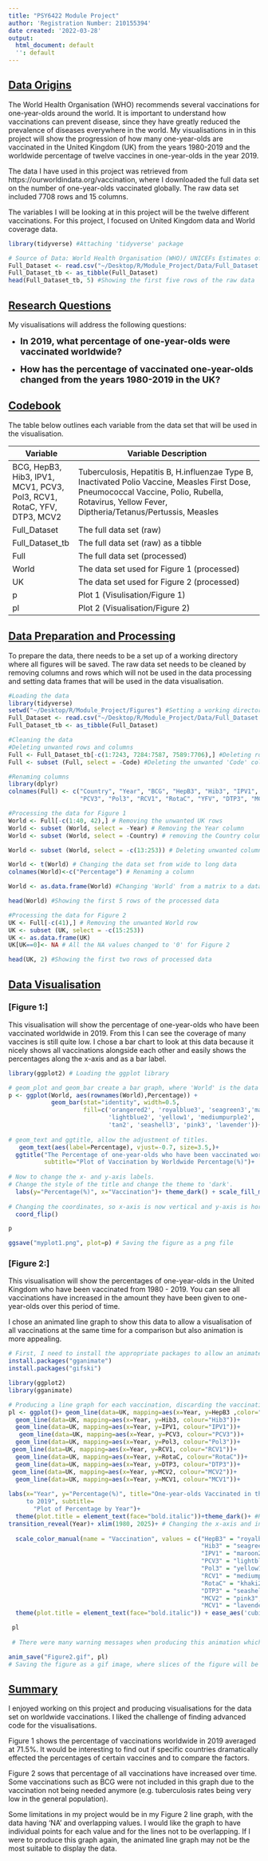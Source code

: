 ```yaml
---
title: "PSY6422 Module Project"
author: 'Registration Number: 210155394'
date created: '2022-03-28'
output:
  html_document: default
  '': default
---
```


## [**Data Origins**]{.underline}

The World Health Organisation (WHO) recommends several vaccinations for one-year-olds around the world. It is important to understand how vaccinations can prevent disease, since they have greatly reduced the prevalence of diseases everywhere in the world. My visualisations in in this project will show the progression of how many one-year-olds are vaccinated in the United Kingdom (UK) from the years 1980-2019 and the worldwide percentage of twelve vaccines in one-year-olds in the year 2019. 

The data I have used in this project was retrieved from https://ourworldindata.org/vaccination, where I downloaded the full data set on the number of one-year-olds vaccinated globally. The raw data set included 7708 rows and 15 columns.

The variables I will be looking at in this project will be the twelve different vaccinations. For this project, I focused on United Kingdom data and World coverage data.
 
```r
library(tidyverse) #Attaching 'tidyverse' package
```
```r
# Source of Data: World Health Organisation (WHO)/ UNICEFs Estimates of National Immunization Coverage. 
Full_Dataset <- read.csv("~/Desktop/R/Module_Project/Data/Full_Dataset.csv") 
Full_Dataset_tb <- as_tibble(Full_Dataset)
head(Full_Dataset_tb, 5) #Showing the first five rows of the raw data
```

## [**Research Questions**]{.underline}

My visualisations will address the following questions:

* <font size ="4"> **In 2019, what percentage of one-year-olds were vaccinated worldwide?** </font>

* <font size ="4"> **How has the percentage of vaccinated one-year-olds changed from the years 1980-2019 in the UK? ** </font> 

## [**Codebook**]{.underline}

The table below outlines each variable from the data set that will be used in the visualisation. 

Variable | Variable Description
-------- | ----------------------
BCG, HepB3, Hib3, IPV1, MCV1, PCV3, Pol3, RCV1, RotaC, YFV, DTP3, MCV2 | Tuberculosis, Hepatitis B, H.influenzae Type B, Inactivated Polio Vaccine, Measles First Dose, Pneumococcal Vaccine, Polio, Rubella, Rotavirus, Yellow Fever, Diptheria/Tetanus/Pertussis, Measles
Full_Dataset | The full data set (raw)
Full_Dataset_tb | The full data set (raw) as a tibble
Full | The full data set (processed)
World | The data set used for Figure 1 (processed)
UK | The data set used for Figure 2 (processed)
p | Plot 1 (Visulisation/Figure 1)
pl | Plot 2 (Visualisation/Figure 2)

## [**Data Preparation and Processing**]{.underline}
To prepare the data, there needs to be a set up of a working directory where all figures will be saved. The raw data set needs to be cleaned by removing columns and rows which will not be used in the data processing and setting data frames that will be used in the data visualisation. 
```r
#Loading the data
library(tidyverse)
setwd("~/Desktop/R/Module_Project/Figures") #Setting a working directory where the figures will be saved
Full_Dataset <- read.csv("~/Desktop/R/Module_Project/Data/Full_Dataset.csv")
Full_Dataset_tb <- as_tibble(Full_Dataset)

#Cleaning the data
#Deleting unwanted rows and columns
Full <- Full_Dataset_tb[-c(1:7243, 7284:7587, 7589:7706),] #Deleting rows from the unwanted Entity list
Full <- subset (Full, select = -Code) #Deleting the unwanted 'Code' column

#Renaming columns 
library(dplyr)
colnames(Full) <- c("Country", "Year", "BCG", "HepB3", "Hib3", "IPV1", "MCV1",
                    "PCV3", "Pol3", "RCV1", "RotaC", "YFV", "DTP3", "MCV2") #Renaming the columns so they are easily recognised and take up less space
```
```r
#Processing the data for Figure 1
World <- Full[-c(1:40, 42),] # Removing the unwanted UK rows
World <- subset (World, select = -Year) # Removing the Year column
World <- subset (World, select = -Country) # removing the Country column

World <- subset (World, select = -c(13:253)) # Deleting unwanted columns

World <- t(World) # Changing the data set from wide to long data
colnames(World)<-c("Percentage") # Renaming a column 

World <- as.data.frame(World) #Changing 'World' from a matrix to a data frame
```
```r
head(World) #Showing the first 5 rows of the processed data
```
```r
#Processing the data for Figure 2
UK <- Full[-c(41),] # Removing the unwanted World row
UK <- subset (UK, select = -c(15:253))
UK <- as.data.frame(UK)
UK[UK==0]<- NA # All the NA values changed to '0' for Figure 2
```
```r
head(UK, 2) #Showing the first two rows of processed data
```

## [**Data Visualisation**]{.underline}

### [Figure 1:]

This visualisation will show the percentage of one-year-olds who have been vaccinated worldwide in 2019. From this I can see the coverage of many vaccines is still quite low. 
I chose a bar chart to look at this data because it nicely shows all vaccinations alongside each other and easily shows the percentages along the x-axis and as a bar label.
```r
library(ggplot2) # Loading the ggplot library
```
```r
# geom_plot and geom_bar create a bar graph, where 'World' is the data set, with the row names on the x-axis and percentage on the y-axis.
p <- ggplot(World, aes(rownames(World),Percentage)) + 
            geom_bar(stat="identity", width=0.5,
                     fill=c('orangered2', 'royalblue3', 'seagreen3','maroon2',
                            'lightblue2', 'yellow1', 'mediumpurple2', 'khaki2',
                            'tan2', 'seashell3', 'pink3', 'lavender'))+ # Changing the colour of the bars.
  
# geom_text and ggtitle, allow the adjustment of titles.
   geom_text(aes(label=Percentage), vjust=-0.7, size=3.5,)+
  ggtitle("The Percentage of one-year-olds who have been vaccinated worldwide in 2019",
          subtitle="Plot of Vaccination by Worldwide Percentage(%)")+
  
# Now to change the x- and y-axis labels.
# Change the style of the title and change the theme to 'dark'.
  labs(y="Percentage(%)", x="Vaccination")+ theme_dark() + scale_fill_manual()+ theme(plot.title = element_text(face="bold.italic"))+
  
# Changing the coordinates, so x-axis is now vertical and y-axis is horizontal.
  coord_flip()

p
```
```r
ggsave("myplot1.png", plot=p) # Saving the figure as a png file
```
### [Figure 2:] 

This visualisation will show the percentages of one-year-olds in the United Kingdom who have been vaccinated from 1980 - 2019. You can see all vaccinations have increased in the amount they have been given to one-year-olds over this period of time. 

I chose an animated line graph to show this data to allow a visualisation of all vaccinations at the same time for a comparison but also animation is more appealing.

```r
# First, I need to install the appropriate packages to allow an animated figure to be produced.
install.packages("gganimate")
install.packages("gifski")
```
```r
library(ggplot2)
library(gganimate)
```
```r
# Producing a line graph for each vaccination, discarding the vaccinations with no data
pl <- ggplot()+ geom_line(data=UK, mapping=aes(x=Year, y=HepB3 ,color="HepB3"))+
  geom_line(data=UK, mapping=aes(x=Year, y=Hib3, colour="Hib3"))+
  geom_line(data=UK, mapping=aes(x=Year, y=IPV1, colour="IPV1"))+
   geom_line(data=UK, mapping=aes(x=Year, y=PCV3, colour="PCV3"))+
  geom_line(data=UK, mapping=aes(x=Year, y=Pol3, colour="Pol3"))+
 geom_line(data=UK, mapping=aes(x=Year, y=RCV1, colour="RCV1"))+
  geom_line(data=UK, mapping=aes(x=Year, y=RotaC, colour="RotaC"))+
  geom_line(data=UK, mapping=aes(x=Year, y=DTP3, colour="DTP3"))+
 geom_line(data=UK, mapping=aes(x=Year, y=MCV2, colour="MCV2"))+
  geom_line(data=UK, mapping=aes(x=Year, y=MCV1, colour="MCV1"))+
 
labs(x="Year", y="Percentage(%)", title="One-year-olds Vaccinated in the UK from the Year 1980
     to 2019", subtitle=
       "Plot of Percentage by Year")+
  theme(plot.title = element_text(face="bold.italic"))+theme_dark()+ #Renaming titles and changing the theme of the graph
transition_reveal(Year)+ xlim(1980, 2025)+ # Changing the x-axis and including a transition in the graph 
  
  scale_color_manual(name = "Vaccination", values = c("HepB3" = "royalblue3",
                                                      "Hib3" = "seagreen3",
                                                      "IPV1" = "maroon2",
                                                      "PCV3" = "lightblue2",
                                                      "Pol3" = "yellow1",
                                                      "RCV1" = "mediumpurple2",
                                                      "RotaC" = "khaki2",
                                                      "DTP3" = "seashell3",
                                                      "MCV2" = "pink3",
                                                      "MCV1" = "lavender"))+
  theme(plot.title = element_text(face="bold.italic")) + ease_aes('cubic-in-out') # Changing the colour of each line and producing a legend

 pl 
 
 # There were many warning messages when producing this animation which I hid from the html/pdf file due to taking up too much space
```
```r
anim_save("Figure2.gif", pl)
# Saving the figure as a gif image, where slices of the figure will be saved
```
## [**Summary**]{.underline}

I enjoyed working on this project and producing visualisations for the data set on worldwide vaccinations. I liked the challenge of finding advanced code for the visualisations. 

Figure 1 shows the percentage of vaccinations worldwide in 2019 averaged at 71.5%. It would be interesting to find out if specific countries dramatically effected the percentages of certain vaccines and to compare the factors.

Figure 2 sows that percentage of all vaccinations have increased over time. Some vaccinations such as BCG were not included in this graph due to the vaccination not being needed anymore (e.g. tuberculosis rates being very low in the general population). 

Some limitations in my project would be in my Figure 2 line graph, with the data having 'NA' and overlapping values. I would like the graph to have individual points for each value and for the lines not to be overlapping. If I were to produce this graph again, the animated line graph may not be the most suitable to display the data. 


